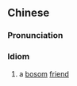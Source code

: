 ==Chinese==
{{zh-forms|type=211}}

===Pronunciation===
{{zh-pron
|m=xīnfù zhī jiāo
|cat=id
}}

===Idiom===
{{zh-idiom}}

# a [[bosom]] [[friend]]